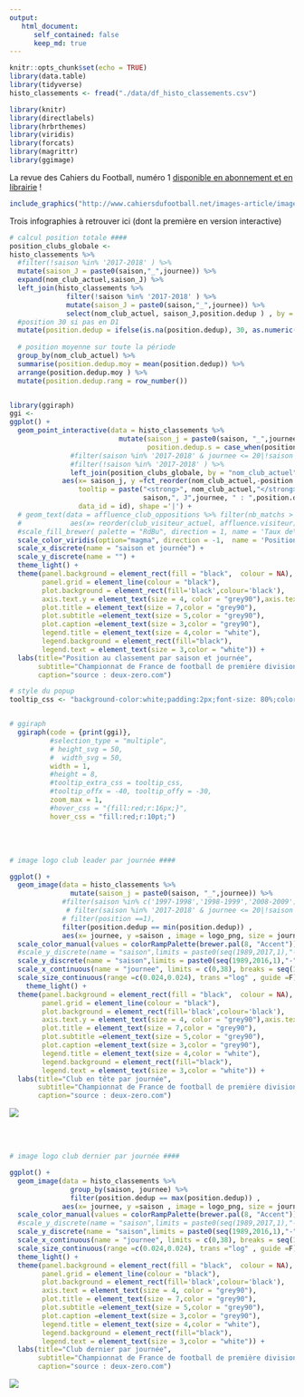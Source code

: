 ```yaml
---
output:
   html_document:
      self_contained: false
      keep_md: true
---
```


```r
knitr::opts_chunk$set(echo = TRUE)
library(data.table)
library(tidyverse)
histo_classements <- fread("./data/df_histo_classements.csv")

library(knitr)
library(directlabels)
library(hrbrthemes)
library(viridis)
library(forcats)
library(magrittr)
library(ggimage)


```

La revue des Cahiers du Football, numéro 1 [disponible en abonnement et en librairie](http://www.cahiersdufootball.net/article-la-revue-numero-1-6964) !

```r
include_graphics("http://www.cahiersdufootball.net/images-article/images2/2018_05/numero-1-couv-double-2-480.jpg")
```


Trois infographies à retrouver ici (dont la première en version interactive)

```r


# calcul position totale ####
position_clubs_globale <-
histo_classements %>% 
  #filter(!saison %in% '2017-2018' ) %>%
  mutate(saison_J = paste0(saison,"_",journee)) %>%
  expand(nom_club_actuel,saison_J) %>%
  left_join(histo_classements %>% 
              filter(!saison %in% '2017-2018' ) %>%
              mutate(saison_J = paste0(saison,"_",journee)) %>%
              select(nom_club_actuel, saison_J,position.dedup ) , by = c("nom_club_actuel", "saison_J")) %>%
  #position 30 si pas en D1
  mutate(position.dedup = ifelse(is.na(position.dedup), 30, as.numeric(position.dedup))) %>%
  
  # position moyenne sur toute la période
  group_by(nom_club_actuel) %>%
  summarise(position.dedup.moy = mean(position.dedup)) %>%
  arrange(position.dedup.moy ) %>%
  mutate(position.dedup.rang = row_number())


library(ggiraph)
ggi <-
ggplot() +
  geom_point_interactive(data = histo_classements %>%
                           mutate(saison_j = paste0(saison, "_",journee), id = row_number(),
                                  position.dedup.s = case_when(position.dedup == 1 ~ "1er", TRUE ~ paste0(position.dedup,"ème"))) %>%
               #filter(saison %in% '2017-2018' & journee <= 20|!saison %in% '2017-2018' ) %>%
               #filter(!saison %in% '2017-2018' ) %>%
               left_join(position_clubs_globale, by = "nom_club_actuel"),# %>% filter(!saison %in% '2017-2018'),
             aes(x= saison_j, y =fct_reorder(nom_club_actuel,-position.dedup.moy)  , color = position.dedup,
                 tooltip = paste("<strong>", nom_club_actuel,"</strong><br />", 
                                 saison,", J",journee, " : ",position.dedup.s,"<br />"),
                 data_id = id), shape ='|') +
  # geom_text(data = affluence_club_oppositions %>% filter(nb_matchs > 5),
  #            aes(x= reorder(club_visiteur_actuel, affluence.visiteur), y =reorder(club_domicile_actuel, affluence.domicile), label = percent(tx_remplissage %>% round(2)) ,size =affluence), color ="grey") +
  #scale_fill_brewer( palette = "RdBu", direction = 1, name = 'Taux de\remplissage') +
  scale_color_viridis(option="magma", direction = -1,  name = 'Position',guide=guide_colorbar(reverse = TRUE)) +
  scale_x_discrete(name = "saison et journée") +
  scale_y_discrete(name = "") +
  theme_light() +
  theme(panel.background = element_rect(fill = "black",  colour = NA),
        panel.grid = element_line(colour = "black"),
        plot.background = element_rect(fill='black',colour='black'),
        axis.text.y = element_text(size = 4, color = "grey90"),axis.text.x = element_blank(),
        plot.title = element_text(size = 7,color = "grey90"),
        plot.subtitle =element_text(size = 5,color = "grey90"),
        plot.caption =element_text(size = 3,color = "grey90"),
        legend.title = element_text(size = 4,color = "white"),
        legend.background = element_rect(fill="black"),
        legend.text = element_text(size = 3,color = "white")) +
  labs(title="Position au classement par saison et journée",
       subtitle="Championnat de France de football de première division, saisons 1989-1990 à 2017-2018",
       caption="source : deux-zero.com") 

# style du popup
tooltip_css <- "background-color:white;padding:2px;font-size: 80%;color: white;opacity:0.2"


# ggiraph
  ggiraph(code = {print(ggi)},
          #selection_type = "multiple", 
          # height_svg = 50, 
          #  width_svg = 50,
          width = 1,
          #height = 8,
          #tooltip_extra_css = tooltip_css,
          #tooltip_offx = -40, tooltip_offy = -30,
          zoom_max = 1,
          #hover_css = "{fill:red;r:16px;}",
          hover_css = "fill:red;r:10pt;")


```



<br>
<br>

```r

# image logo club leader par journée ####

ggplot() +
  geom_image(data = histo_classements %>%
               mutate(saison_j = paste0(saison, "_",journee)) %>%
             #filter(saison %in% c('1997-1998','1998-1999','2008-2009') ) %>%
              # filter(saison %in% '2017-2018' & journee <= 20|!saison %in% '2017-2018' ) %>%
             # filter(position ==1),
             filter(position.dedup == min(position.dedup)) ,
             aes(x= journee, y =saison , image = logo_png, size = journee)) +
  scale_color_manual(values = colorRampPalette(brewer.pal(8, "Accent"))(29)) +
  #scale_y_discrete(name = "saison",limits = paste0(seq(1989,2017,1),"-",seq(1990,2018,1))) +
  scale_y_discrete(name = "saison",limits = paste0(seq(1989,2016,1),"-",seq(1990,2017,1))) +
  scale_x_continuous(name = "journee", limits = c(0,38), breaks = seq(1,38,1)) +
  scale_size_continuous(range =c(0.024,0.024), trans ="log" , guide =F) +
    theme_light() +
  theme(panel.background = element_rect(fill = "black",  colour = NA),
        panel.grid = element_line(colour = "black"),
        plot.background = element_rect(fill='black',colour='black'),
        axis.text.y = element_text(size = 4, color = "grey90"),axis.text.x = element_blank(),
        plot.title = element_text(size = 7,color = "grey90"),
        plot.subtitle =element_text(size = 5,color = "grey90"),
        plot.caption =element_text(size = 3,color = "grey90"),
        legend.title = element_text(size = 4,color = "white"),
        legend.background = element_rect(fill="black"),
        legend.text = element_text(size = 3,color = "white")) +
  labs(title="Club en tête par journée",
       subtitle="Championnat de France de football de première division, saisons 1989-1990 à 2017-2018",
       caption="source : deux-zero.com") 
```

![](./img/leader_club_journee_logos.png)


<br>
<br>



```r

# image logo club dernier par journée ####

ggplot() +
  geom_image(data = histo_classements %>%
               group_by(saison, journee) %>%
               filter(position.dedup == max(position.dedup)) ,
             aes(x= journee, y =saison , image = logo_png, size = journee)) +
  scale_color_manual(values = colorRampPalette(brewer.pal(8, "Accent"))(29)) +
  #scale_y_discrete(name = "saison",limits = paste0(seq(1989,2017,1),"-",seq(1990,2018,1))) +
  scale_y_discrete(name = "saison",limits = paste0(seq(1989,2016,1),"-",seq(1990,2017,1))) +
  scale_x_continuous(name = "journee", limits = c(0,38), breaks = seq(1,38,1)) +
  scale_size_continuous(range =c(0.024,0.024), trans ="log" , guide =F) +
  theme_light() +
  theme(panel.background = element_rect(fill = "black",  colour = NA),
        panel.grid = element_line(colour = "black"),
        plot.background = element_rect(fill='black',colour='black'),
        axis.text = element_text(size = 4, color = "grey90"),
        plot.title = element_text(size = 7,color = "grey90"),
        plot.subtitle =element_text(size = 5,color = "grey90"),
        plot.caption =element_text(size = 3,color = "grey90"),
        legend.title = element_text(size = 4,color = "white"),
        legend.background = element_rect(fill="black"),
        legend.text = element_text(size = 3,color = "white")) +
  labs(title="Club dernier par journée",
       subtitle="Championnat de France de football de première division, saisons 1989-1990 à 2017-2018",
       caption="source : deux-zero.com") 


```

![](./img/dernier_club_journee_logos.png)
